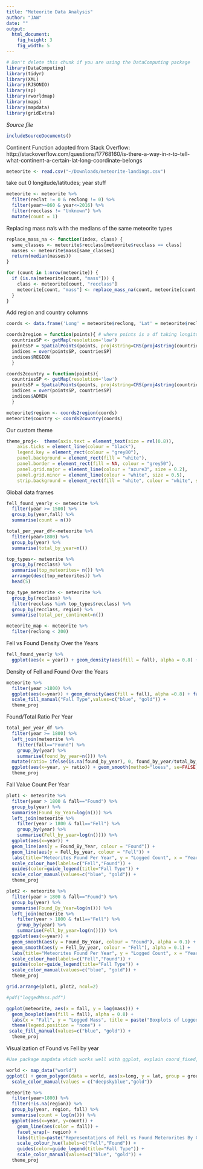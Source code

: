 ```yaml
---
title: "Meteorite Data Analysis"
author: "JAW"
date: ""
output: 
  html_document:
    fig_height: 3
    fig_width: 5
---
```

<!-- Don't edit in between this line and the one below -->
```r
# Don't delete this chunk if you are using the DataComputing package
library(DataComputing)
library(tidyr)
library(XML)
library(RJSONIO)
library(sp)
library(rworldmap)
library(maps)
library(mapdata)
library(gridExtra)
```

*Source file* 
```r
includeSourceDocuments()
```

Continent Function adopted from Stack Overflow: http://stackoverflow.com/questions/17768160/is-there-a-way-in-r-to-tell-what-continent-a-certain-lat-long-coordinate-belongs


```r
meteorite <- read.csv("~/Downloads/meteorite-landings.csv")
```

take out 0 longitude/latitudes; year stuff
```r
meteorite <- meteorite %>% 
  filter(reclat != 0 & reclong != 0) %>%
  filter(year>=860 & year<=2016) %>%
  filter(recclass != "Unknown") %>%
  mutate(count = 1)
```

Replacing mass na's with the medians of the same meteorite types
```r
replace_mass_na <- function(index, class) {
  same_classes <- meteorite$recclass[meteorite$recclass == class]
  masses <- meteorite$mass[same_classes]
  return(median(masses))
}

for (count in 1:nrow(meteorite)) {
  if (is.na(meteorite[count, "mass"])) {
    class <- meteorite[count, "recclass"]
    meteorite[count, "mass"] <- replace_mass_na(count, meteorite[count, "recclass"])
  } 
}
```

Add region and country columns
```r
coords <- data.frame('Long' = meteorite$reclong, 'Lat' = meteorite$reclat)

coords2region = function(points){ # where points is a df taking longitude as a first column and latitude as a second
  countriesSP <- getMap(resolution='low')
  pointsSP = SpatialPoints(points, proj4string=CRS(proj4string(countriesSP)))
  indices = over(pointsSP, countriesSP)
  indices$REGION
  }

coords2country = function(points){
  countriesSP <- getMap(resolution='low')
  pointsSP = SpatialPoints(points, proj4string=CRS(proj4string(countriesSP)))
  indices = over(pointsSP, countriesSP)
  indices$ADMIN
  }

meteorite$region <- coords2region(coords)
meteorite$country <- coords2country(coords)
```

Our custom theme
```r
theme_proj<-  theme(axis.text = element_text(size = rel(0.8)), 
    axis.ticks = element_line(colour = "black"), 
    legend.key = element_rect(colour = "grey80"), 
    panel.background = element_rect(fill = "white"), 
    panel.border = element_rect(fill = NA, colour = "grey50"), 
    panel.grid.major = element_line(colour = "azure3", size = 0.2), 
    panel.grid.minor = element_line(colour = "white", size = 0.5), 
    strip.background = element_rect(fill = "white", colour = "white", size = 0.2), plot.title =element_text(size=14,face="bold", family="American Typewriter"), axis.text.x=element_text(family="American Typewriter"), axis.text.y=element_text(family="American Typewriter"), axis.title.x =element_text(family="American Typewriter"), axis.title.y=element_text(family="American Typewriter"))
```

Global data frames
```r
fell_found_yearly <- meteorite %>%
  filter(year >= 1500) %>%
  group_by(year,fall) %>%
  summarise(count = n())

total_per_year_df<-meteorite %>%
  filter(year>1800) %>% 
  group_by(year) %>%
  summarise(total_by_year=n()) 

top_types<- meteorite %>%
  group_by(recclass) %>%
  summarise(top_meteorites= n()) %>%
  arrange(desc(top_meteorites)) %>%
  head(5)

top_type_meteorite <- meteorite %>%
  group_by(recclass) %>%
  filter(recclass %in% top_types$recclass) %>%
  group_by(recclass, region) %>%
  summarise(total_per_continent=n())

meteorite_map <- meteorite %>% 
  filter(reclong < 200)
```


Fell vs Found Density Over the Years
```r
fell_found_yearly %>%
  ggplot(aes(x = year)) + geom_density(aes(fill = fall), alpha = 0.8) + labs(title = "Relative Densities of Fell vs Found Meteorites", x = "Year",y = "Density") +  scale_fill_manual("Fall Type",values=c("blue","gold")) + theme_proj
```

Density of Fell and Found Over the Years
```r
meteorite %>%
  filter(year >1800) %>%
  ggplot(aes(x=year)) + geom_density(aes(fill = fall), alpha =0.8) + facet_grid(~fall) + labs(title = "Side by Side Densities of Fell vs Found Meteorites", x = "Year", y = "Density")  +
  scale_fill_manual("Fall Type",values=c("blue", "gold")) +
  theme_proj
```

Found/Total Ratio Per Year
```r
total_per_year_df %>%
  filter(year >= 1800) %>% 
  left_join(meteorite %>%
    filter(fall=="Found") %>%
    group_by(year) %>%
    summarise(found_by_year=n())) %>%
  mutate(ratio= ifelse(is.na(found_by_year), 0, found_by_year/total_by_year)) %>%
  ggplot(aes(x=year, y= ratio)) + geom_smooth(method="loess", se=FALSE, colour = "blue") +geom_point() + geom_smooth(method="lm", se=FALSE, colour = "gold") + labs(title = "Found/Total Ratio Over Time", x = "Year", y = "Ratio of Found/Total per year") +
  theme_proj

```

Fall Value Count Per Year
```r
plot1 <- meteorite %>%
  filter(year > 1800 & fall=="Found") %>%
  group_by(year) %>%
  summarise(Found_By_Year=log(n())) %>%
  left_join(meteorite %>%
    filter(year > 1800 & fall=="Fell") %>%
    group_by(year) %>%
    summarise(Fell_by_year=log(n()))) %>%
  ggplot(aes(x=year)) +
  geom_line(aes(y = Found_By_Year, colour = "Found")) + 
  geom_line(aes(y = Fell_by_year, colour = "Fell")) +
  labs(title="Meteorites Found Per Year", y = "Logged Count", x = "Year") +
  scale_colour_hue(labels=c("Fell","Found")) +
  guides(color=guide_legend(title="Fall Type")) +
  scale_color_manual(values=c("blue", "gold")) +
  theme_proj

plot2 <- meteorite %>%
  filter(year > 1800 & fall=="Found") %>%
  group_by(year) %>%
  summarise(Found_By_Year=log(n())) %>%
  left_join(meteorite %>%
    filter(year > 1800 & fall=="Fell") %>%
    group_by(year) %>%
    summarise(Fell_by_year=log(n()))) %>%
  ggplot(aes(x=year)) +
  geom_smooth(aes(y = Found_By_Year, colour = "Found"), alpha = 0.1) + 
  geom_smooth(aes(y = Fell_by_year, colour = "Fell"), alpha = 0.1) +
  labs(title="Meteorites Found Per Year", y = "Logged Count", x = "Year") +
  scale_colour_hue(labels=c("Fell","Found")) +
  guides(color=guide_legend(title="Fall Type")) +
  scale_color_manual(values=c("blue", "gold")) +
  theme_proj

grid.arrange(plot1, plot2, ncol=2)
```


```r
#pdf("loggedMass.pdf")

ggplot(meteorite, aes(x = fall, y = log(mass))) + 
  geom_boxplot(aes(fill = fall), alpha = 0.8) +
  labs(x = "Fall", y = "Logged Mass", title = paste("Boxplots of Logged Mass of Fell vs Found Meteorites")) +
  theme(legend.position = "none") +
 scale_fill_manual(values=c("blue", "gold")) +
  theme_proj
```

Visualization of Found vs Fell by year 
```r
#Use package mapdata which works well with ggplot, explain coord_fixed, geom_polygon

world <- map_data("world")
ggplot() + geom_polygon(data = world, aes(x=long, y = lat, group = group)) + geom_point(data = meteorite_map, aes(x=reclong, y=reclat,color = fall), size = 0.02, alpha = 0.3) + coord_fixed(1.2) + facet_grid(~ fall) + theme_classic() + theme(axis.title = element_blank(), axis.line = element_blank(), axis.ticks = element_blank(), strip.text.x = element_text(size = 14, face = "bold", family = "Courier"), axis.text  = element_blank(), legend.position = "none") +
  scale_color_manual(values = c("deepskyblue","gold"))
```


```r
meteorite %>%
  filter(year>1800) %>%
  filter(!is.na(region)) %>%
  group_by(year, region, fall) %>%
  summarise(count = log(n())) %>%
  ggplot(aes(x=year, y=count)) + 
    geom_line(aes(color = fall)) +
    facet_wrap(~ region) + 
    labs(title=paste("Representations of Fell vs Found Meterorites By Continent"), x = "Year", y = "Logged Count")  +
    scale_colour_hue(labels=c("Fell","Found")) +
    guides(color=guide_legend(title="Fall Type")) +
    scale_color_manual(values=c("blue", "gold")) +
  theme_proj

```











